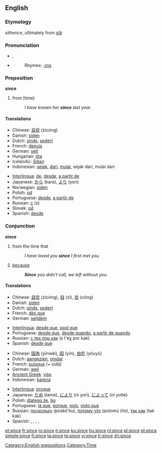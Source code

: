 {{wikipedia|dab=since}}
==English==

{{rank|word|light|felt|249|since|use|used|began}}

===Etymology===
{{ME.}} ''sithence'', ultimately from {{OE.}} ''[[sīþ]]''

===Pronunciation===
* {{IPA|/sɪns/}}, {{SAMPA|/sIns/}}
* {{audio|en-us-since.ogg|Audio (US)}}
*: Rhymes: [[Rhymes:English:-ɪns|-ɪns]]

===Preposition===
'''since'''

# from (time)
#: ''I have known her '''since''' last year.''

====Translations====
{{trans-top|from (time)}}
* Chinese: [[自從]] (zìcóng)
* Danish: [[siden]]
* Dutch: [[sinds]], [[sedert]]
* French: [[depuis]]
* German: [[seit]]
* Hungarian: [[óta]]
* Icelandic: [[Síðan]]
* Indonesian: [[sejak]], [[dari]], [[mulai]], sejak dari, mulai dari
{{trans-mid}}
* [[Interlingua]]: [[de]], [[desde]], [[a partir de]]
* Japanese: [[から]] (kara), [[より]] (yori)
* Norwegian: [[siden]]
* Polish: [[od]]
* Portuguese: [[desde]], [[a partir de]]
* Russian: [[с]] (s)
* Slovak: [[od]]
* Spanish: [[desde]]
{{trans-bottom}}

===Conjunction===
'''since'''

# from the time that
#: ''I have loved you '''since''' I first met you.''
# [[because]]
#: '''''Since''' you didn't call, we left without you.''

====Translations====
{{trans-top|from the time that}}
* Chinese: [[自從]] (zìcóng), [[自]] (zì), [[從]] (cóng)
* Danish: [[siden]]
* Dutch: [[sinds]], [[sedert]]
* French: [[dès que]]
* German: [[seitdem]]
{{trans-mid}}
* [[Interlingua]]: [[desde que]], [[post que]]
* Portuguese: [[desde que]], [[desde quando]], [[a partir de quando]]
* Russian: [[с тех пор как]] (s t'eχ por kak)
* Spanish: [[desde que]]
{{trans-bottom}}

{{trans-top|because}}
* Chinese: [[因為]] (yīnwèi), [[因]] (yīn), [[由於]] (yóuyú)
* Dutch: [[aangezien]], [[omdat]]
* French: [[puisque]] ''(+ subj)''
* German: [[weil]]
* [[Ancient Greek]]: [[γάρ]]
* Indonesian: [[karena]]
{{trans-mid}}
* [[Interlingua]]: [[proque]]
* Japanese: [[ため]] (tame), [[により]] (ni yori), [[によって]] (ni yotte)
* Polish: [[dlatego że]], [[bo]]
* Portuguese: [[já que]], [[porque]], [[pois]], [[visto que]]
* Russian: [[поскольку]] (poskó'ku), [[потому что]] (potomú čto), [[так как]] (tak kak)
* Spanish: {{t|es|supuesto que}}, {{t|es|ya que}}, {{t|es|dado que}}, {{t|es|visto que}}, {{t|es|porque}}
{{trans-bottom}}

[[Category:English prepositions]]
[[Category:Time]]

[[et:since]]
[[fr:since]]
[[io:since]]
[[it:since]]
[[ku:since]]
[[hu:since]]
[[nl:since]]
[[pl:since]]
[[pt:since]]
[[simple:since]]
[[fi:since]]
[[ta:since]]
[[te:since]]
[[vi:since]]
[[tr:since]]
[[zh:since]]